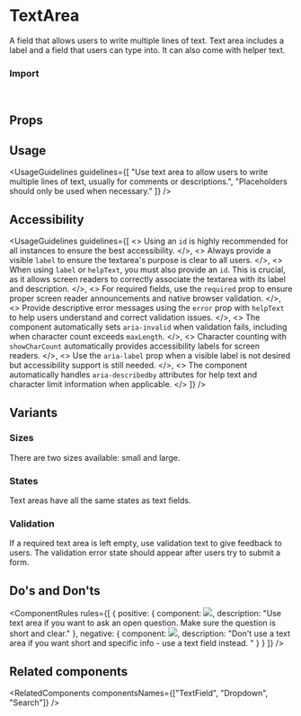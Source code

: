 
<Meta of={TextAreaStories} />

# TextArea

A field that allows users to write multiple lines of text. Text area includes a label and a field that users can type into. It can also come with helper text.

<Canvas of={TextAreaStories.Overview} />

### Import

```js
import { TextArea } from "@vibe/core";
```

## Props

<PropsTable />

## Usage

<UsageGuidelines
  guidelines={[
    "Use text area to allow users to write multiple lines of text, usually for comments or descriptions.",
    "Placeholders should only be used when necessary."
  ]}
/>

## Accessibility

<UsageGuidelines
  guidelines={[
    <>
      Using an <code>id</code> is highly recommended for all instances to ensure the best accessibility.
    </>,
    <>
      Always provide a visible <code>label</code> to ensure the textarea's purpose is clear to all users.
    </>,
    <>
      When using <code>label</code> or <code>helpText</code>, you must also provide an <code>id</code>. This is crucial,
      as it allows screen readers to correctly associate the textarea with its label and description.
    </>,
    <>
      For required fields, use the <code>required</code> prop to ensure proper screen reader announcements and native
      browser validation.
    </>,
    <>
      Provide descriptive error messages using the <code>error</code> prop with <code>helpText</code> to help users
      understand and correct validation issues.
    </>,
    <>
      The component automatically sets <code>aria-invalid</code> when validation fails, including when character count
      exceeds <code>maxLength</code>.
    </>,
    <>
      Character counting with <code>showCharCount</code> automatically provides accessibility labels for screen readers.
    </>,
    <>
      Use the <code>aria-label</code> prop when a visible label is not desired but accessibility support is still
      needed.
    </>,
    <>
      The component automatically handles <code>aria-describedby</code> attributes for help text and character limit
      information when applicable.
    </>
  ]}
/>

## Variants

### Sizes

There are two sizes available: small and large.

<Canvas of={TextAreaStories.Sizes} />

### States

Text areas have all the same states as text fields.

<Canvas of={TextAreaStories.States} />

### Validation

If a required text area is left empty, use validation text to give feedback to users. The validation error state should appear after users try to submit a form.

<Canvas of={TextAreaStories.Validation} />

## Do's and Don'ts

<ComponentRules
  rules={[
    {
      positive: {
        component: <img src={doImage} />,
        description: "Use text area if you want to ask an open question. Make sure the question is short and clear."
      },
      negative: {
        component: <img src={dontImage} />,
        description: "Don't use a text area if you want short and specific info - use a text field instead. "
      }
    }
  ]}
/>

## Related components

<RelatedComponents componentsNames={["TextField", "Dropdown", "Search"]} />
